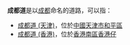 '''成都道'''是以[[成都|成都]]命名的道路，可以指：

*[[成都道_(天津)|成都道 (天津)]]，位於[[中國|中國]][[天津市|天津市]][[和平區_(天津市)|和平區]]
*[[成都道_(香港)|成都道 (香港)]]，位於[[香港|香港]][[南區_(香港)|南區]][[香港仔|香港仔]]

{{disambig|Cat=街道名消歧义}}